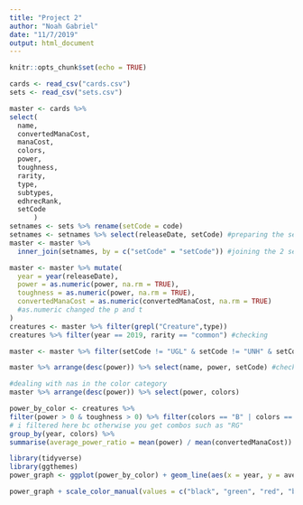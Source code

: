 ```yaml
---
title: "Project 2"
author: "Noah Gabriel"
date: "11/7/2019"
output: html_document
---
```

```r
knitr::opts_chunk$set(echo = TRUE)
```
```r
cards <- read_csv("cards.csv")
sets <- read_csv("sets.csv")
```
```r
master <- cards %>%
select(
  name,
  convertedManaCost,
  manaCost,
  colors,
  power,
  toughness,
  rarity,
  type,
  subtypes,
  edhrecRank,
  setCode
      )
setnames <- sets %>% rename(setCode = code)
setnames <- setnames %>% select(releaseDate, setCode) #preparing the sets data for join
master <- master %>%
  inner_join(setnames, by = c("setCode" = "setCode")) #joining the 2 sets
```
```r
master <- master %>% mutate(
  year = year(releaseDate),
  power = as.numeric(power, na.rm = TRUE),
  toughness = as.numeric(power, na.rm = TRUE),
  convertedManaCost = as.numeric(convertedManaCost, na.rm = TRUE)
  #as.numeric changed the p and t
)
creatures <- master %>% filter(grepl("Creature",type))
creatures %>% filter(year == 2019, rarity == "common") #checking
```
```r
master <- master %>% filter(setCode != "UGL" & setCode != "UNH" & setCode != "UST") #filtering out all illegal sets
```
```r
master %>% arrange(desc(power)) %>% select(name, power, setCode) #checking that they had been filtered out successfully
```
```r
#dealing with nas in the color category
master %>% arrange(desc(power)) %>% select(power, colors)
```
```r
power_by_color <- creatures %>%
filter(power > 0 & toughness > 0) %>% filter(colors == "B" | colors == "U" | colors == "G" | colors == "W" | colors == "R") %>% filter(rarity == "common") %>%
# i filtered here bc otherwise you get combos such as "RG"
group_by(year, colors) %>%
summarise(average_power_ratio = mean(power) / mean(convertedManaCost))
```
```r
library(tidyverse)
library(ggthemes)
power_graph <- ggplot(power_by_color) + geom_line(aes(x = year, y = average_power_ratio, color = colors), size = 2, alpha = .8)
```
```r
power_graph + scale_color_manual(values = c("black", "green", "red", "blue", "white")) + theme_economist() #need to hide the key
```